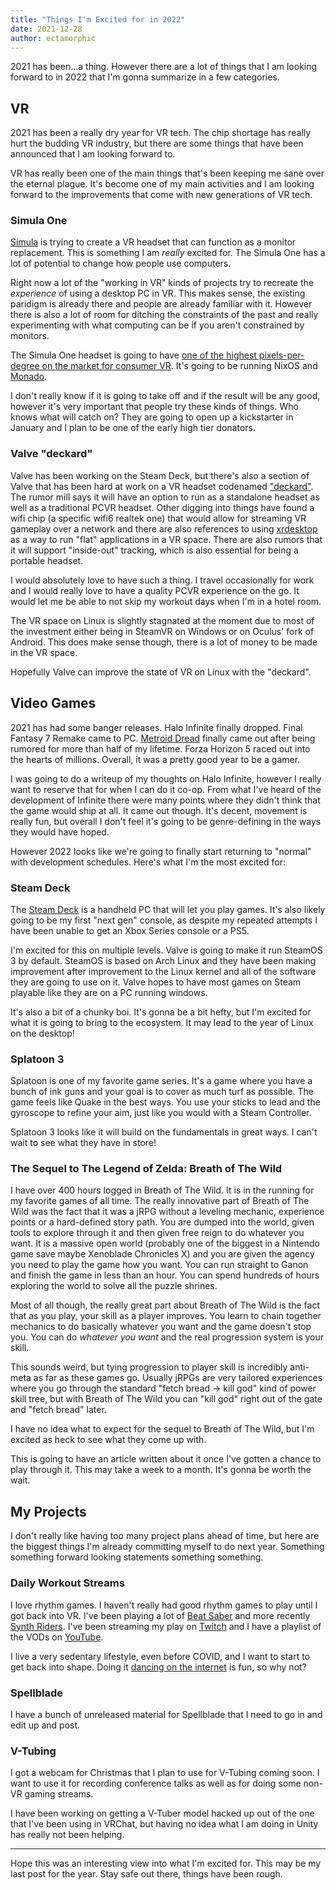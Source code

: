 ```yaml
---
title: "Things I'm Excited for in 2022"
date: 2021-12-28
author: ectamorphic
---
```


2021 has been...a thing. However there are a lot of things that I am looking
forward to in 2022 that I'm gonna summarize in a few categories.

## VR

2021 has been a really dry year for VR tech. The chip shortage has really hurt
the budding VR industry, but there are some things that have been announced that
I am looking forward to.

VR has really been one of the main things that's been keeping me sane over the
eternal plague. It's become one of my main activities and I am looking forward
to the improvements that come with new generations of VR tech.

### Simula One

[Simula](https://simulavr.com/) is trying to create a VR headset that can
function as a monitor replacement. This is something I am _really_ excited for.
The Simula One has a lot of potential to change how people use computers.

Right now a lot of the "working in VR" kinds of projects try to recreate the
_experience_ of using a desktop PC in VR. This makes sense, the existing
paridigm is already there and people are already familiar with it. However there
is also a lot of room for ditching the constraints of the past and really
experimenting with what computing can be if you aren't constrained by monitors.

The Simula One headset is going to have [one of the highest pixels-per-degree on
the market for consumer VR](https://simulavr.com/blog/vr-comparison/). It's
going to be running NixOS and [Monado](https://monado.freedesktop.org/).

I don't really know if it is going to take off and if the result will be any
good, however it's very important that people try these kinds of things. Who
knows what will catch on? They are going to open up a kickstarter in January and
I plan to be one of the early high tier donators.

### Valve "deckard"

Valve has been working on the Steam Deck, but there's also a section of Valve
that has been hard at work on a VR headset codenamed
["deckard"](https://www.theverge.com/2021/9/29/22699914/valve-deckard-standalone-vr-headset-prototype-development).
The rumor mill says it will have an option to run as a standalone headset as
well as a traditional PCVR headset. Other digging into things have found a wifi
chip (a specific wifi6 realtek one) that would allow for streaming VR gameplay
over a network and there are also references to using
[xrdesktop](https://www.collabora.com/news-and-blog/news-and-events/moving-the-linux-desktop-to-another-reality.html)
as a way to run "flat" applications in a VR space. There are also rumors that it
will support "inside-out" tracking, which is also essential for being a portable
headset.

I would absolutely love to have such a thing. I travel occasionally for work and
I would really love to have a quality PCVR experience on the go. It would let me
be able to not skip my workout days when I'm in a hotel room.

The VR space on Linux is slightly stagnated at the moment due to most of the
investment either being in SteamVR on Windows or on Oculus' fork of Android.
This does make sense though, there is a lot of money to be made in the VR space.

Hopefully Valve can improve the state of VR on Linux with the "deckard".

## Video Games

2021 has had some banger releases. Halo Infinite finally dropped. Final Fantasy
7 Remake came to PC. [Metroid
Dread](https://xeiaso.net/blog/metroid-dread-review-2021-10-10) finally
came out after being rumored for more than half of my lifetime. Forza Horizon 5
raced out into the hearts of millions. Overall, it was a pretty good year to be
a gamer.

I was going to do a writeup of my thoughts on Halo Infinite, however I really
want to reserve that for when I can do it co-op. From what I've heard of the
development of Infinite there were many points where they didn't think that the
game would ship at all. It came out though. It's decent, movement is really fun,
but overall I don't feel it's going to be genre-defining in the ways they would
have hoped.

However 2022 looks like we're going to finally start returning to "normal" with
development schedules. Here's what I'm the most excited for:

### Steam Deck

The [Steam Deck](https://www.steamdeck.com/en/) is a handheld PC that will let
you play games. It's also likely going to be my first "next gen" console, as
despite my repeated attempts I have been unable to get an Xbox Series console or
a PS5.

I'm excited for this on multiple levels. Valve is going to make it run SteamOS 3
by default. SteamOS is based on Arch Linux and they have been making improvement
after improvement to the Linux kernel and all of the software they are going to
use on it. Valve hopes to have most games on Steam playable like they are on a
PC running windows.

It's also a bit of a chunky boi. It's gonna be a bit hefty, but I'm excited for
what it is going to bring to the ecosystem. It may lead to the year of Linux on
the desktop!

### Splatoon 3

Splatoon is one of my favorite game series. It's a game where you have a bunch
of ink guns and your goal is to cover as much turf as possible. The game feels
like Quake in the best ways. You use your sticks to lead and the gyroscope to
refine your aim, just like you would with a Steam Controller.

Splatoon 3 looks like it will build on the fundamentals in great ways. I can't
wait to see what they have in store!

### The Sequel to The Legend of Zelda: Breath of The Wild

I have over 400 hours logged in Breath of The Wild. It is in the running for my
favorite games of all time. The really innovative part of Breath of The Wild was
the fact that it was a jRPG without a leveling mechanic, experience points or a
hard-defined story path. You are dumped into the world, given tools to explore
through it and then given free reign to do whatever you want. It is a massive
open world (probably one of the biggest in a Nintendo game save maybe Xenoblade
Chronicles X) and you are given the agency you need to play the game how you
want. You can run straight to Ganon and finish the game in less than an hour.
You can spend hundreds of hours exploring the world to solve all the puzzle
shrines.

Most of all though, the really great part about Breath of The Wild is the fact
that as you play, your skill as a player improves. You learn to chain together
mechanics to do basically whatever you want and the game doesn't stop you. You
can do _whatever you want_ and the real progression system is your skill.

This sounds weird, but tying progression to player skill is incredibly
anti-meta as far as these games go. Usually jRPGs are very tailored experiences
where you go through the standard "fetch bread -> kill god" kind of power skill
tree, but with Breath of The Wild you can "kill god" right out of the gate and
"fetch bread" later.

I have no idea what to expect for the sequel to Breath of The Wild, but I'm
excited as heck to see what they come up with.

This is going to have an article written about it once I've gotten a chance to
play through it. This may take a week to a month. It's gonna be worth the
wait.

## My Projects

I don't really like having too many project plans ahead of time, but here are
the biggest things I'm already committing myself to do next year. Something
something forward looking statements something something.

### Daily Workout Streams

I love rhythm games. I haven't really had good rhythm games to play until I got
back into VR. I've been playing a lot of [Beat
Saber](https://store.steampowered.com/app/620980/Beat_Saber/) and more recently
[Synth Riders](https://synthridersvr.com/). I've been streaming my play on
[Twitch](https://www.twitch.tv/princessxen) and I have a playlist of the VODs on
[YouTube](https://www.youtube.com/playlist?list=PLJDDsMrk2tSH3nhLWqV8IZLgae1CNYurH).

I live a very sedentary lifestyle, even before COVID, and I want to start to get
back into shape. Doing it [dancing on the
internet](https://youtu.be/q3F06mKP2uk?list=PLJDDsMrk2tSH3nhLWqV8IZLgae1CNYurH&t=4342)
is fun, so why not?

### Spellblade

I have a bunch of unreleased material for Spellblade that I need to go in and
edit up and post.

### V-Tubing

I got a webcam for Christmas that I plan to use for V-Tubing coming soon. I want
to use it for recording conference talks as well as for doing some non-VR gaming
streams.

I have been working on getting a V-Tuber model hacked up out of the one that
I've been using in VRChat, but having no idea what I am doing in Unity has
really not been helping.

---

Hope this was an interesting view into what I'm excited for. This may be my last
post for the year. Stay safe out there, things have been rough.
